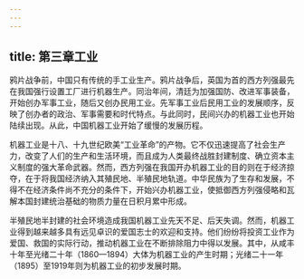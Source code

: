 ```yaml
---
---
---
```

title: 第三章工业
---



鸦片战争前，中国只有传统的手工业生产。鸦片战争后，英国为首的西方列强最先在我国强行设置工厂进行机器生产。同治年间，清廷为加强国防、改进军事装备，开始创办军事工业，随后又创办民用工业。先军事工业后民用工业的发展顺序，反映了创办者的政治、军事需要和时代特点。与此同时，民间兴办的机器工业也开始陆续出现。从此，中国机器工业开始了缓慢的发展历程。

机器工业是十八、十九世纪欧美“工业革命”的产物。它不仅迅速提高了社会生产力，改变了人们的生产和生活环境，而且成为人类最终战胜封建制度、确立资本主义制度的强大革命武器。然而，西方列强在我国开办机器工业的目的则在于经济掠夺，在于将我国经济纳入其殖民地、半殖民地轨道。中华民族为了生存和发展，不得不在经济条件尚不充分的条件下，开始兴办机器工业，使抵御西方列强侵略和瓦解本国封建统治基础的物质力量在日积月累中形成。

半殖民地半封建的社会环境造成我国机器工业先天不足、后天失调。然而，机器工业得到越来越多具有远见卓识的爱国志士的欢迎和支持。他们纷纷将投资工业作为爱国、救国的实际行动，推动机器工业在不断排除阻力中得以发展。其中，从咸丰十年至光绪二十年（1860—1894）大体为机器工业的产生时期；光绪二十一年（1895）至1919年则为机器工业的初步发展时期。